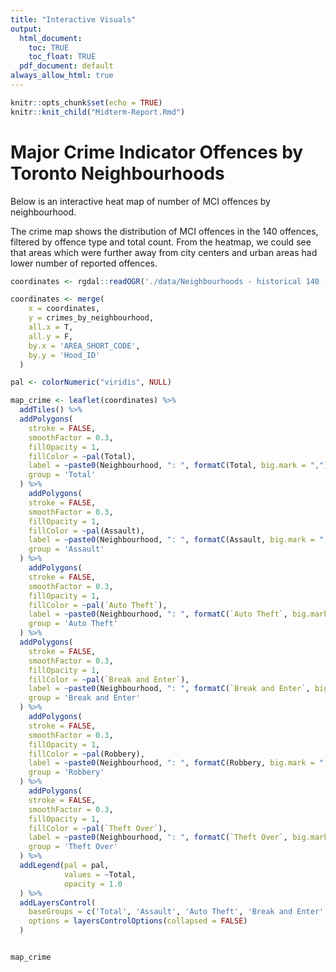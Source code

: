 ```yaml
---
title: "Interactive Visuals"
output:
  html_document:
    toc: TRUE
    toc_float: TRUE
  pdf_document: default
always_allow_html: true
---
```


```r
knitr::opts_chunk$set(echo = TRUE)
knitr::knit_child("Midterm-Report.Rmd")
```


# Major Crime Indicator Offences by Toronto Neighbourhoods

Below is an interactive heat map of number of MCI offences by neighbourhood.

The crime map shows the distribution of MCI offences in the 140 offences, filtered by offence type and total count. From the heatmap, we could see that areas which were further away from city centers and urban areas had lower number of reported offences.


```r
coordinates <- rgdal::readOGR('./data/Neighbourhoods - historical 140 - 4326.geojson', verbose = FALSE)

coordinates <- merge(
    x = coordinates,
    y = crimes_by_neighbourhood,
    all.x = T,
    all.y = F,
    by.x = 'AREA_SHORT_CODE',
    by.y = 'Hood_ID'
  )

pal <- colorNumeric("viridis", NULL)

map_crime <- leaflet(coordinates) %>%
  addTiles() %>%
  addPolygons(
    stroke = FALSE, 
    smoothFactor = 0.3, 
    fillOpacity = 1,
    fillColor = ~pal(Total),
    label = ~paste0(Neighbourhood, ": ", formatC(Total, big.mark = ",")),
    group = 'Total'
  ) %>%
    addPolygons(
    stroke = FALSE, 
    smoothFactor = 0.3, 
    fillOpacity = 1,
    fillColor = ~pal(Assault),
    label = ~paste0(Neighbourhood, ": ", formatC(Assault, big.mark = ",")),
    group = 'Assault'
  ) %>%
    addPolygons(
    stroke = FALSE, 
    smoothFactor = 0.3, 
    fillOpacity = 1,
    fillColor = ~pal(`Auto Theft`),
    label = ~paste0(Neighbourhood, ": ", formatC(`Auto Theft`, big.mark = ",")),
    group = 'Auto Theft'
  ) %>%
  addPolygons(
    stroke = FALSE, 
    smoothFactor = 0.3, 
    fillOpacity = 1,
    fillColor = ~pal(`Break and Enter`),
    label = ~paste0(Neighbourhood, ": ", formatC(`Break and Enter`, big.mark = ",")),
    group = 'Break and Enter'
  ) %>%
    addPolygons(
    stroke = FALSE, 
    smoothFactor = 0.3, 
    fillOpacity = 1,
    fillColor = ~pal(Robbery),
    label = ~paste0(Neighbourhood, ": ", formatC(Robbery, big.mark = ",")),
    group = 'Robbery'
  ) %>%
    addPolygons(
    stroke = FALSE, 
    smoothFactor = 0.3, 
    fillOpacity = 1,
    fillColor = ~pal(`Theft Over`),
    label = ~paste0(Neighbourhood, ": ", formatC(`Theft Over`, big.mark = ",")),
    group = 'Theft Over'
  ) %>%
  addLegend(pal = pal, 
            values = ~Total, 
            opacity = 1.0
  ) %>%
  addLayersControl(
    baseGroups = c('Total', 'Assault', 'Auto Theft', 'Break and Enter', 'Robbery', 'Theft Over'),
    options = layersControlOptions(collapsed = FALSE)
  )


map_crime
```